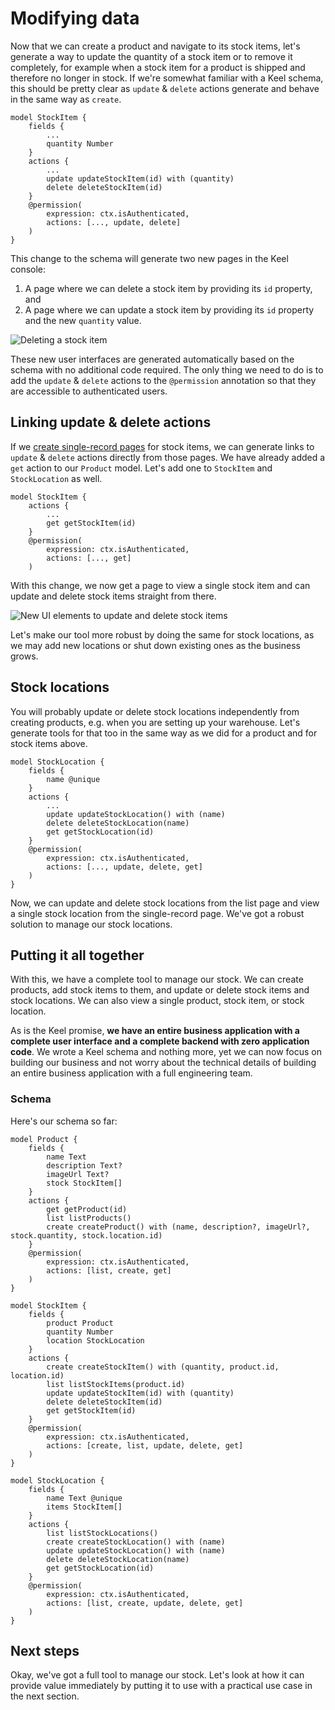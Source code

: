 # Modifying data

Now that we can create a product and navigate to its stock items, let's generate a way to update the quantity of a stock item or to remove it completely, for example when a stock item for a product is shipped and therefore no longer in stock. If we're somewhat familiar with a Keel schema, this should be pretty clear as `update` & `delete` actions generate and behave in the same way as `create`.

```keel {8,9,11-14}
model StockItem {
    fields {
        ...
        quantity Number
    }
    actions {
        ...
        update updateStockItem(id) with (quantity)
        delete deleteStockItem(id)
    }
    @permission(
        expression: ctx.isAuthenticated,
        actions: [..., update, delete]
    )
}
```

This change to the schema will generate two new pages in the Keel console:

1. A page where we can delete a stock item by providing its `id` property, and
2. A page where we can update a stock item by providing its `id` property and the new `quantity` value.

![Deleting a stock item](/internal-tools-tutorial-delete.gif)

These new user interfaces are generated automatically based on the schema with no additional code required. The only thing we need to do is to add the `update` & `delete` actions to the `@permission` annotation so that they are accessible to authenticated users.

## Linking update & delete actions

If we [create single-record pages](/internal-tools-tutorial/single-records) for stock items, we can generate links to `update` & `delete` actions directly from those pages. We have already added a `get` action to our `Product` model. Let's add one to `StockItem` and `StockLocation` as well.

```keel {4,8,14,18}
model StockItem {
    actions {
        ...
        get getStockItem(id)
    }
    @permission(
        expression: ctx.isAuthenticated,
        actions: [..., get]
    )
```

With this change, we now get a page to view a single stock item and can update and delete stock items straight from there.

![New UI elements to update and delete stock items](/internal-tools-tutorial-linked-update.gif)

Let's make our tool more robust by doing the same for stock locations, as we may add new locations or shut down existing ones as the business grows.

## Stock locations

You will probably update or delete stock locations independently from creating products, e.g. when you are setting up your warehouse. Let's generate tools for that too in the same way as we did for a product and for stock items above.

```keel {7-9,13}
model StockLocation {
    fields {
        name @unique
    }
    actions {
        ...
        update updateStockLocation() with (name)
        delete deleteStockLocation(name)
        get getStockLocation(id)
    }
    @permission(
        expression: ctx.isAuthenticated,
        actions: [..., update, delete, get]
    )
}
```

Now, we can update and delete stock locations from the list page and view a single stock location from the single-record page. We've got a robust solution to manage our stock locations.

## Putting it all together

With this, we have a complete tool to manage our stock. We can create products, add stock items to them, and update or delete stock items and stock locations. We can also view a single product, stock item, or stock location. 

As is the Keel promise, **we have an entire business application with a complete user interface and a complete backend with zero application code**. We wrote a Keel schema and nothing more, yet we can now focus on building our business and not worry about the technical details of building an entire business application with a full engineering team.

### Schema

Here's our schema so far:

```keel filename="schema.keel" {28-30,34, 46-49, 52}
model Product {
    fields {
        name Text
        description Text?
        imageUrl Text?
        stock StockItem[]
    }
    actions {
        get getProduct(id)
        list listProducts()
        create createProduct() with (name, description?, imageUrl?, stock.quantity, stock.location.id)
    }
    @permission(
        expression: ctx.isAuthenticated,
        actions: [list, create, get]
    )
}

model StockItem {
    fields {
        product Product
        quantity Number
        location StockLocation
    }
    actions {
        create createStockItem() with (quantity, product.id, location.id)
        list listStockItems(product.id)
        update updateStockItem(id) with (quantity)
        delete deleteStockItem(id)
        get getStockItem(id)
    }
    @permission(
        expression: ctx.isAuthenticated,
        actions: [create, list, update, delete, get]
    )
}

model StockLocation {
    fields {
        name Text @unique
        items StockItem[]
    }
    actions {
        list listStockLocations()
        create createStockLocation() with (name)
        update updateStockLocation() with (name)
        delete deleteStockLocation(name)
        get getStockLocation(id)
    }
    @permission(
        expression: ctx.isAuthenticated,
        actions: [list, create, update, delete, get]
    )
}
```

## Next steps

Okay, we've got a full tool to manage our stock. Let's look at how it can provide value immediately by putting it to use with a practical use case in the next section.